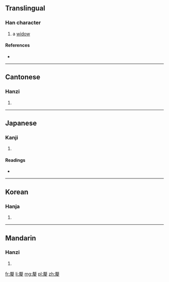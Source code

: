 ==Translingual==

===Han character===
{{Han char|rn=38|rad=女|as=11|sn=14|four=5824<sub>4</sub>|canj=十大一女 (JKMV)|ids=⿸[[𠩺]][[女]]}}

# a [[widow]]

====References====
* {{Han ref|kx=0269.360|dkj=06655|dj=0537.260|hdz=21075.020|uh=5AE0|ud=23264|bh=E175|bd=57717}}

----

==Cantonese==

===Hanzi===
{{yue-hanzi|jyut=|y=lei4}}

# {{defn|lang=yue|sort=女11}}

----

==Japanese==

===Kanji===
{{ja-kanji|grade=|rs=女11}}

# {{defn|lang=ja|sort=女11}}

====Readings====
* {{ja-readings|on=[[り]] (ri)|kun=[[やもめ]] (yamome)}}

----

==Korean==

===Hanja===
{{ko-hanja|hangeul=리|rv=ri|mr=ri}}

# {{defn|lang=ko|sort=女11}}

----

==Mandarin==

===Hanzi===
{{cmn-hanzi|pin=[[lí]] ([[li2]])|wg=li<sup>2</sup>}}

# {{defn|lang=cmn|sort=女11}}

[[fr:嫠]]
[[li:嫠]]
[[mg:嫠]]
[[pl:嫠]]
[[zh:嫠]]